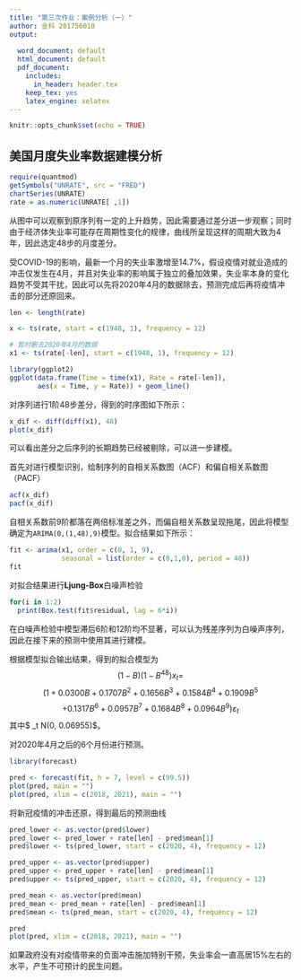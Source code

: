 ```yaml
---
title: "第三次作业：案例分析（一）"
author: 金科 201756010
output:
  
  word_document: default
  html_document: default
  pdf_document:
    includes:
      in_header: header.tex
    keep_tex: yes   
    latex_engine: xelatex
---
```


```r
knitr::opts_chunk$set(echo = TRUE)
```

## 美国月度失业率数据建模分析

```r
require(quantmod)
getSymbols("UNRATE", src = "FRED")
chartSeries(UNRATE)
rate = as.numeric(UNRATE[ ,1])
```

从图中可以观察到原序列有一定的上升趋势，因此需要通过差分进一步观察；同时由于经济体失业率可能存在周期性变化的规律，曲线所呈现这样的周期大致为4年，因此选定48步的月度差分。

受COVID-19的影响，最新一个月的失业率激增至14.7%，假设疫情对就业造成的冲击仅发生在4月，并且对失业率的影响属于独立的叠加效果，失业率本身的变化趋势不受其干扰，因此可以先将2020年4月的数据除去，预测完成后再将疫情冲击的部分还原回来。

```r
len <- length(rate)
```
```R
x <- ts(rate, start = c(1948, 1), frequency = 12)

# 暂时删去2020年4月的数据
x1 <- ts(rate[-len], start = c(1948, 1), frequency = 12)

library(ggplot2)
ggplot(data.frame(Time = time(x1), Rate = rate[-len]), 
       aes(x = Time, y = Rate)) + geom_line()
```

对序列进行1阶48步差分，得到的时序图如下所示：
```r
x_dif <- diff(diff(x1), 48)
plot(x_dif)
```

可以看出差分之后序列的长期趋势已经被剔除，可以进一步建模。

首先对进行模型识别，绘制序列的自相关系数图（ACF）和偏自相关系数图（PACF）
```r
acf(x_dif)
pacf(x_dif)
```

自相关系数前9阶都落在两倍标准差之外，而偏自相关系数呈现拖尾，因此将模型确定为`ARIMA(0,(1,48),9)`模型。拟合结果如下所示：

```r
fit <- arima(x1, order = c(0, 1, 9), 
             seasonal = list(order = c(0,1,0), period = 48))
fit
```

对拟合结果进行**Ljung-Box**白噪声检验
```r
for(i in 1:2) 
  print(Box.test(fit$residual, lag = 6*i))
```

在白噪声检验中模型滞后6阶和12阶均不显著，可以认为残差序列为白噪声序列，因此在接下来的预测中使用其进行建模。

根据模型拟合输出结果，得到的拟合模型为
$$
(1-B)(1-B^{48})x_t = 
$$
$$
\big(1 + 0.0300B+0.1707B^2+0.1656B^3+0.1584B^4+0.1909B^5
$$
$$
+0.1317B^6+0.0957B^7+0.1684B^8  +0.0964B^9\big)\varepsilon_t
$$
其中$ \varepsilon_t \sim N(0, 0.06955)$。

对2020年4月之后的6个月份进行预测。

```r
library(forecast)

pred <- forecast(fit, h = 7, level = c(99.5))
plot(pred, main = "")
plot(pred, xlim = c(2018, 2021), main = "")
```

将新冠疫情的冲击还原，得到最后的预测曲线
```r
pred_lower <- as.vector(pred$lower)
pred_lower <- pred_lower + rate[len] - pred$mean[1]
pred$lower <- ts(pred_lower, start = c(2020, 4), frequency = 12)

pred_upper <- as.vector(pred$upper)
pred_upper <- pred_upper + rate[len] - pred$mean[1]
pred$upper <- ts(pred_upper, start = c(2020, 4), frequency = 12)

pred_mean <- as.vector(pred$mean)
pred_mean <- pred_mean + rate[len] - pred$mean[1]
pred$mean <- ts(pred_mean, start = c(2020, 4), frequency = 12)

pred
plot(pred, xlim = c(2018, 2021), main = "")
```

如果政府没有对疫情带来的负面冲击施加特别干预，失业率会一直高居15%左右的水平，产生不可预计的民生问题。